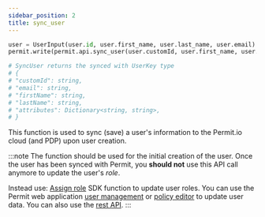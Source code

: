 ```yaml
---
sidebar_position: 2
title: sync_user
---
```


```python
user = UserInput(user.id, user.first_name, user.last_name, user.email)
permit.write(permit.api.sync_user(user.customId, user.first_name, user.last_name, user.email))

# SyncUser returns the synced with UserKey type
# {
# "customId": string,
# "email": string,
# "firstName": string,
# "lastName": string,
# "attributes": Dictionary<string, string>,
# }

```

This function is used to sync (save) a user's information to the Permit.io cloud (and PDP) upon user creation.

:::note
The function should be used for the initial creation of the user.
Once the user has been synced with Permit, you **should not** use this API call anymore to update the user's _role_.

Instead use:
[Assign role](/reference/SDKs/Python/assign_role) SDK function to update user roles.
You can use the Permit web application [user management](https://app.permit.io/user-management) or [policy editor](https://app.permit.io/policy-editor) to update user data.
You can also use the [rest API](https://api.permit.io/redoc).
:::
